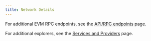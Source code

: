 ```yaml
---
title: Network Details
---
```



<NetworkDetails />

For additional EVM RPC endpoints, see the [API/RPC
endpoints](/reference/network/api) page.

For additional explorers, see the [Services and
Providers](/reference/explorers/) page.
